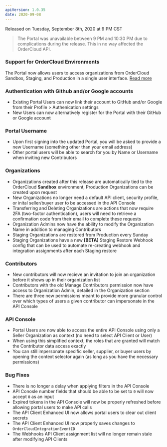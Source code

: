 ```yaml
---
apiVersion: 1.0.35
date: 2020-09-08
---
```

Released on Tuesday, September 8th, 2020 at 9 PM CST

> The Portal was unavailable between 9 PM and 10:30 PM due to complications during the release. This in no way affected the OrderCloud API.

### Support for OrderCloud Environments
The Portal now allows users to access organizations from OrderCloud Sandbox, Staging, and Production in a single user interface. [Read more](/blog/introducing-ordercloud-environments)

### Authentication with Github and/or Google accounts
- Existing Portal Users can now link their account to GitHub and/or Google from their Profile > Authenication settings
- New Users can now alternatively register for the Portal with their GitHub or Google account

### Portal Username
- Upon first signing into the updated Portal, you will be asked to provide a new Username (something other than your email address)
- Other portal users will be able to search for you by Name or Username when inviting new Contributors

### Organizations
- Organizations created after this release are automatically tied to the OrderCloud **Sandbox** environment, Production Organizations can be created upon request
- New Organizations no longer need a default API client, security profile, or inital seller/buyer user to be accessed in the API Console
- Transferring and Deleting Organizations are actions that now require 2FA (two-factor authentication), users will need to retrieve a confirmation code from their email to complete these requests
- Organization Admins now have the ability to modify the Organization Name in addition to managing Contributors
- Staging Organizations are restored from Production every Sunday
- Staging Organizations have a new **[BETA]** Staging Restore Webhook config that can be used to automate re-creating webhook and integration assignments after each Staging restore

### Contributors
- New contributors will now recieve an invitation to join an organization before it shows up in their organization list
- Contributors with the old Manage Contributors permission now have access to Organization Admin, detailed in the Organization section
- There are three new permissions meant to provide more granular control over which types of users a given contributor can impersonate in the API Console

### API Console
- Portal Users are now able to access the entire API Console using only a Seller Organization as context (no need to select API Client or User)
- When using this simplified context, the roles that are granted will match the Contributor data access exactly
- You can still impersonate specific seller, supplier, or buyer users by opening the context selector again (as long as you have the necessary permissions)

### Bug Fixes
- There is no longer a delay when applying filters in the API Console
- API Conosle number fields that should be able to be set to `0` will now accept `0` as an input
- Expired tokens in the API Console will now be properly refreshed before allowing portal users to make API calls
- The API Client Enhanced UI now allows portal users to clear out client secrets
- The API Client Enhanced UI now properly saves changes to `OrderCloudIntegrationEventID`
- The Webhooks API Client assignment list will no longer remain stale after modifying API Clients